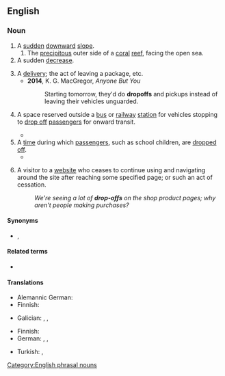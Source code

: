 {{also|dropoff|drop off}}

==English==

===Noun===
{{en-noun|head=[[drop]]-[[off]]}}

# A [[sudden]] [[downward]] [[slope]].
## The [[precipitous]] outer side of a [[coral]] [[reef]], facing the open sea.
# A sudden [[decrease]].
#: {{ux|en|There has been an unexplained '''drop-off''' in sales this quarter.}}
# A [[delivery]]; the act of leaving a package, etc.
#* '''2014''', K. G. MacGregor, ''Anyone But You''
#*: Starting tomorrow, they'd do '''dropoffs''' and pickups instead of leaving their vehicles unguarded.
# {{lb|en|especially|_|US}} A space reserved outside a [[bus]] or [[railway]] [[station]] for vehicles stopping to [[drop off]] [[passengers]] for onward transit.
#* {{quote-journal|en|date=2020 May 20|title=Network News: Plan submitted for £18.6 million station at Soham|journal=Rail|page=21|text=Fifty car parking spaces, a '''drop-off''' point, five spaces for [[blue badge]] holders and lighting masts are all included in the plan, as is cycle parking on the station forecourt and ticket vending machines.}}
# A [[time]] during which [[passenger]]s, such as school children, are [[drop off|dropped off]].
#* {{quote-journal|1=en|date=1 February 2021|journal=Living in Brisbane|place=Brisbane|page=1|text=These signs are friendly reminders for road users to slow down during '''drop-off''' and pick-up.}}
# {{lb|en|internet}} A visitor to a [[website]] who ceases to continue using and navigating around the site after reaching some specified page; or such an act of cessation.
#: ''We're seeing a lot of '''drop-offs''' on the shop product pages; why aren't people making purchases?''

====Synonyms====
* {{sense|space for passenger alighting}} {{l|en|set-down}}, {{l|en|setting-down}}

====Related terms====
* {{l|en|drop off}}

====Translations====
{{trans-top|sudden downward slope}}
* Alemannic German: {{t|gsw|Felli|f}}
* Finnish: {{t+|fi|pudotus}}
{{trans-mid}}
* Galician: {{t+|gl|caída|f}}, {{t+|gl|noiro|m}}, {{t|gl|terraplén|m}}
{{trans-bottom}}

{{trans-top|sudden decrease}}
* Finnish: {{t+|fi|pudotus}}
* German: {{t+|de|Abnahme|f}}, {{t+|de|Minderung|f}}, {{t+|de|Rückgang|m}}
{{trans-mid}}
* Turkish: {{t+|tr|azalma}}, {{t+|tr|gerileme}}
{{trans-bottom}}
[[Category:English phrasal nouns]]